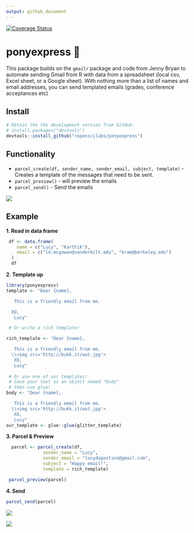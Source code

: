 ```yaml
---
output: github_document
---
```


[![Coverage Status](https://img.shields.io/codecov/c/github/ropenscilabs/ponyexpress/master.svg)](https://codecov.io/github/ropenscilabs/ponyexpress?branch=master)

# ponyexpress 🐴

This package builds on the `gmailr` package and code from Jenny Bryan to automate sending Gmail from R with data from a spreadsheet (local csv, Excel sheet, or a Google sheet). With nothing more than a list of names and email addresses, you can send templated emails (grades, conference acceptances etc)

## Install

```r
# Obtain the the development version from GitHub:
# install.packages("devtools")
devtools::install_github("ropenscilabs/ponyexpress")
```


## Functionality

- `parcel_create(df, sender_name, sender_email, subject, template) ` - Creates a template of the messages that need to be sent.
- `parcel_preview()` - will preview the emails
- `parcel_send()` - Send the emails

![](http://rs181.pbsrc.com/albums/x148/brandi47_2007/4942733.gif~c200)


## Example

__1. Read in data frame__

```r
 df <- data.frame(
    name = c("Lucy", "Karthik"),
    email = c("ld.mcgowan@vanderbilt.edu", "kram@berkeley.edu")
  )
  df
```


__2. Template up__

  
```r
library(ponyexpress)
template <- "Dear {name},

   This is a friendly email from me.

  XO,
   Lucy"

 # Or write a rich template!

rich_template <- "Dear {name},

   This is a friendly email from me.
  \\<img src='http://bukk.it/wut.jpg'>
   XO,
   Lucy"
 
 # Or use one of our templates!
 # Save your text as an object named "body"
 # then use glue!
body <- "Dear {name},

   This is a friendly email from me.
  \\<img src='http://bukk.it/wut.jpg'>
   XO,
   Lucy"
our_template <- glue::glue(glitter_template)
```

__3. Parcel & Preview__


```r

  parcel <- parcel_create(df,
              sender_name = "Lucy",
              sender_email = "lucydagostino@gmail.com",
              subject = "Happy email!",
              template = rich_template)

 parcel_preview(parcel)            
```

__4. Send__

```r
parcel_send(parcel)
```

![](https://i.imgur.com/Ij60FhR.gif)


![](ponies.png)

